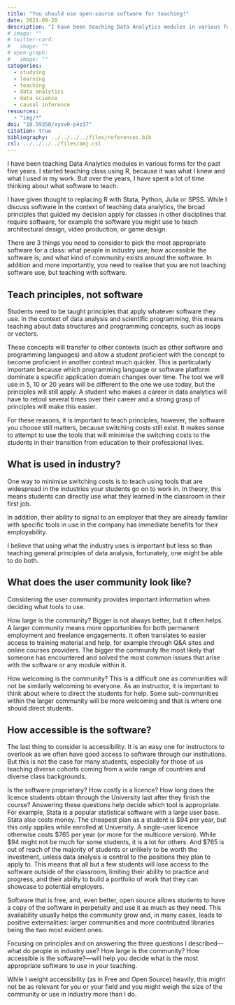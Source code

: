 ```yaml
---
title: "You should use open-source software for teaching!"
date: 2021-09-20
description: "I have been teaching Data Analytics modules in various forms for the past five years. I started teaching class using R, because it was what I knew and what I used in my work. But over the years, I have spent a lot of time thinking about what software to teach."
# image: ""
# twitter-card:
#   image: ""
# open-graph:
#   image: ""
categories:
  - studying
  - learning
  - teaching
  - data analytics
  - data science
  - causal inference
resources:
  - "img/*"
doi: "10.59350/xyxv0-p4z37"
citation: true
bibliography: ../../../../files/references.bib
csl: ../../../../files/amj.csl
---
```


I have been teaching Data Analytics modules in various forms for the past five years. I started teaching class using R, because it was what I knew and what I used in my work. But over the years, I have spent a lot of time thinking about what software to teach.

I have given thought to replacing R with Stata, Python, Julia or SPSS. While I discuss software in the context of teaching data analytics, the broad principles that guided my decision apply for classes in other disciplines that require software, for example the software you might use to teach architectural design, video production, or game design.

There are 3 things you need to consider to pick the most appropriate software for a class: what people in industry use; how accessible the software is; and what kind of community exists around the software. In addition and more importantly, you need to realise that you are not teaching software use, but teaching with software. 

## Teach principles, not software

Students need to be taught principles that apply whatever software they use. In the context of data analysis and scientific programming, this means teaching about data structures and programming concepts, such as loops or vectors. 

These concepts will transfer to other contexts (such as other software and programming languages) and allow a student proficient with the concept to become proficient in another context much quicker. This is particularly important because which programming language or software platform dominate a specific application domain changes over time. The tool we will use in 5, 10 or 20 years will be different to the one we use today, but the principles will still apply. A student who makes a career in data analytics will have to retool several times over their career and a strong grasp of principles will make this easier.

For these reasons, it is important to teach principles, however, the software you choose still matters, because switching costs still exist. It makes sense to attempt to use the tools that will minimise the switching costs to the students in their transition from education to their professional lives.

## What is used in industry?

One way to minimise switching costs is to teach using tools that are widespread in the industries your students go on to work in. In theory, this means students can directly use what they learned in the classroom in their first job.

In addition, their ability to signal to an employer that they are already familiar with specific tools in use in the company has immediate benefits for their employability.

I believe that using what the industry uses is important but less so than teaching general principles of data analysis, fortunately, one might be able to do both.

## What does the user community look like?

Considering the user community provides important information when deciding what tools to use.

How large is the community? Bigger is not always better, but it often helps. A larger community means more opportunities for both permanent employment and freelance engagements. It often translates to easier access to training material and help, for example through Q&A sites and online courses providers. The bigger the community the most likely that someone has encountered and solved the most common issues that arise with the software or any module within it.

How welcoming is the community? This is a difficult one as communities will not be similarly welcoming to everyone. As an instructor, it is important to think about where to direct the students for help. Some sub-communities within the larger community will be more welcoming and that is where one should direct students. 

## How accessible is the software?

The last thing to consider is accessibility. It is an easy one for instructors to overlook as we often have good access to software through our institutions. But this is not the case for many students, especially for those of us teaching diverse cohorts coming from a wide range of countries and diverse class backgrounds.

Is the software proprietary? How costly is a licence? How long does the licence students obtain through the University last after they finish the course? Answering these questions help decide which tool is appropriate.  For example, Stata is a popular statistical software with a large user base. Stata also costs money. The cheapest plan as a student is $94 per year, but this only applies while enrolled at University. A single-user licence otherwise costs $765 per year (or more for the multicore version). While $94 might not be much for some students, it is a lot for others. And $765 is out of reach of the majority of students or unlikely to be worth the investment, unless data analysis is central to the positions they plan to apply to. This means that all but a few students will lose access to the software outside of the classroom, limiting their ability to practice and progress, and their ability to build a portfolio of work that they can showcase to potential employers.

Software that is free, and, even better, open source allows students to have a copy of the software in perpetuity and use it as much as they need. This availability usually helps the community grow and, in many cases, leads to positive externalities: larger communities and more contributed libraries being the two most evident ones.

Focusing on principles and on answering the three questions I described—what do people in industry use? How large is the community? How accessible is the software?—will help you decide what is the most appropriate software to use in your teaching. 

While I weight accessibility (as in Free and Open Source) heavily, this might not be as relevant for you or your field and you might weigh the size of the community or use in industry more than I do.
